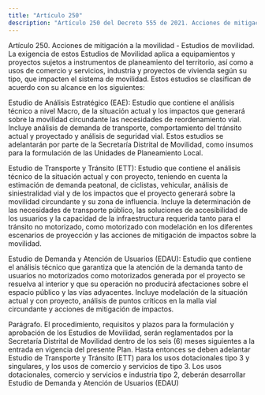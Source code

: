```yaml
---
title: "Artículo 250"
description: "Artículo 250 del Decreto 555 de 2021. Acciones de mitigación a la movilidad - Estudios de movilidad."
---
```


Artículo 250. Acciones de mitigación a la movilidad - Estudios de movilidad. La exigencia de estos Estudios de Movilidad aplica a equipamientos y proyectos sujetos a instrumentos de planeamiento del territorio, así como a usos de comercio y servicios, industria y proyectos de vivienda según su tipo, que impacten el sistema de movilidad. Estos estudios se clasifican de acuerdo con su alcance en los siguientes:
 
Estudio de Análisis Estratégico (EAE): Estudio que contiene el análisis técnico a nivel Macro, de la situación actual y los impactos que generará sobre la movilidad circundante las necesidades de reordenamiento vial. Incluye análisis de demanda de transporte, comportamiento del tránsito actual y proyectado y análisis de seguridad vial. Estos estudios se adelantarán por parte de la Secretaría Distrital de Movilidad, como insumos para la formulación de las Unidades de Planeamiento Local.
 
Estudio de Transporte y Tránsito (ETT): Estudio que contiene el análisis técnico de la situación actual y con proyecto, teniendo en cuenta la estimación de demanda peatonal, de ciclistas, vehicular, análisis de siniestralidad vial y de los impactos que el proyecto generará sobre la movilidad circundante y su zona de influencia. Incluye la determinación de las necesidades de transporte público, las soluciones de accesibilidad de los usuarios y la capacidad de la infraestructura requerida tanto para el tránsito no motorizado, como motorizado con modelación en los diferentes escenarios de proyección y las acciones de mitigación de impactos sobre la movilidad.
 
Estudio de Demanda y Atención de Usuarios (EDAU): Estudio que contiene el análisis técnico que garantiza que la atención de la demanda tanto de usuarios no motorizados como motorizados generada por el proyecto se resuelva al interior y que su operación no producirá afectaciones sobre el espacio público y las vías adyacentes. Incluye modelación de la situación actual y con proyecto, análisis de puntos críticos en la malla vial circundante y acciones de mitigación de impactos.
 
Parágrafo. El procedimiento, requisitos y plazos para la formulación y aprobación de los Estudios de Movilidad, serán reglamentados por la Secretaría Distrital de Movilidad dentro de los seis (6) meses siguientes a la entrada en vigencia del presente Plan. Hasta entonces se deben adelantar Estudio de Transporte y Tránsito (ETT) para los usos dotacionales tipo 3 y singulares, y los usos de comercio y servicios de tipo 3. Los usos dotacionales, comercio y servicios e industria tipo 2, deberán desarrollar Estudio de Demanda y Atención de Usuarios (EDAU)
